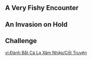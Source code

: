 {{Event Tabs}}

==A Very Fishy Encounter==
{{Transclude|A Very Fishy Encounter|Dialogue|main=1|top=1}}

==An Invasion on Hold==
{{Transclude|An Invasion on Hold|Dialogue|main=1|top=1}}

==Challenge==
{{Transclude|Jala|Invasive Fish Wrangler}}

[[vi:Đánh Bắt Cá Lạ Xâm Nhập/Cốt Truyện]]